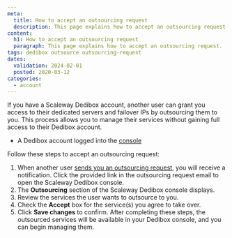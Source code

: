 ```yaml
---
meta:
  title: How to accept an outsourcing request
  description: This page explains how to accept an outsourcing request.
content:
  h1: How to accept an outsourcing request
  paragraph: This page explains how to accept an outsourcing request.
tags: dedibox outsource outsourcing-request
dates:
  validation: 2024-02-01
  posted: 2020-03-12
categories:
  - account
---
```


If you have a Scaleway Dedibox account, another user can grant you access to their dedicated servers and failover IPs by outsourcing them to you. This process allows you to manage their services without gaining full access to their Dedibox account.

<Macro id="requirements" />

- A Dedibox account logged into the [console](https://console.online.net/)

Follow these steps to accept an outsourcing request:

1. When another user [sends you an outsourcing request](/dedibox-console/account/how-to/outsource-dedibox), you will receive a notification. Click the provided link in the outsourcing request email to open the Scaleway Dedibox console.
    <Lightbox src="scaleway-dedibox-console-outsourcing-request.webp" />
2. The **Outsourcing** section of the Scaleway Dedibox console displays.
4. Review the services the user wants to outsource to you.
5. Check the **Accept** box for the service(s) you agree to take over.
    <Lightbox src="scaleway-dedibox-console-outsourcing-accept.webp" />
6. Click **Save changes** to confirm.
    After completing these steps, the outsourced services will be available in your Dedibox console, and you can begin managing them.


